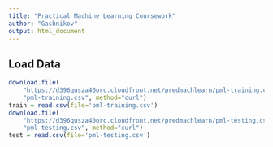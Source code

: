 ```yaml
---
title: "Practical Machine Learning Coursework"
author: "Gashnikov"
output: html_document
---
```


Load Data
---------
```r
download.file(
    "https://d396qusza40orc.cloudfront.net/predmachlearn/pml-training.csv",
    "pml-training.csv", method="curl")
train = read.csv(file='pml-training.csv')
download.file(
    "https://d396qusza40orc.cloudfront.net/predmachlearn/pml-testing.csv",
    "pml-testing.csv", method="curl")
test = read.csv(file='pml-testing.csv')
```




